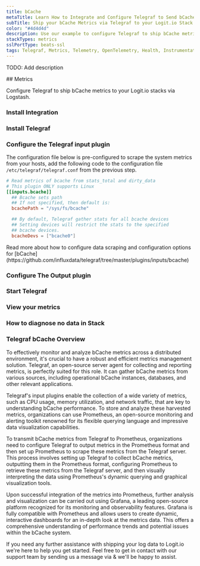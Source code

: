 ```yaml
---
title: bCache
metaTitle: Learn How to Integrate and Configure Telegraf to Send bCache Metrics
subTitle: Ship your bCache Metrics via Telegraf to your Logit.io Stack
color: "#4d4d4d"
description: Use our example to configure Telegraf to ship bCache metrics to your Logit.io stacks. Configure Telegraf to send bCache metrics to Logstash or Elastic.
stackTypes: metrics
sslPortType: beats-ssl
tags: Telegraf, Metrics, Telemetry, OpenTelemetry, Health, Instrumentation, bCache, Prometheus, Cache, Linux Cache, Bcache
---
```


TODO: Add description

<Steps>
  ## Metrics

  Configure Telegraf to ship bCache metrics to your Logit.io stacks via Logstash.
  
  ### Install Integration
  <InstallIntegration/>

  ### Install Telegraf

  <InstallTelegraf />

  ### Configure the Telegraf input plugin

  The configuration file below is pre-configured to scrape the system metrics from your hosts, add the following code to the configuration file `/etc/telegraf/telegraf.conf` from the previous step.

  ```toml copy
  # Read metrics of bcache from stats_total and dirty_data
  # This plugin ONLY supports Linux
  [[inputs.bcache]]
    ## Bcache sets path
    ## If not specified, then default is:
    bcachePath = "/sys/fs/bcache"

    ## By default, Telegraf gather stats for all bcache devices
    ## Setting devices will restrict the stats to the specified
    ## bcache devices.
    bcacheDevs = ["bcache0"]
  ```

  <Callout type="info">
    Read more about how to configure data scraping and configuration options for [bCache](https://github.com/influxdata/telegraf/tree/master/plugins/inputs/bcache)
  </Callout>

  ### Configure The Output plugin

  <TelegrafOutputPlugin />

  ### Start Telegraf

  <StartTelegraf />

  ### View your metrics
  <LaunchStack source="bCache_Metrics_via_Telegraf" utmMedium="metrics" utmCampaign="telegraf-bCache-metrics" />

  ### How to diagnose no data in Stack

  <DiagnoseNoData />

</Steps>

### Telegraf bCache Overview

To effectively monitor and analyze bCache metrics across a distributed environment, it's crucial to have a robust and efficient metrics 
management solution. Telegraf, an open-source server agent for collecting and reporting metrics, is perfectly suited for this role. It can 
gather bCache metrics from various sources, including operational bCache instances, databases, and other relevant applications.

Telegraf's input plugins enable the collection of a wide variety of metrics, such as CPU usage, memory utilization, and network traffic, that 
are key to understanding bCache performance. To store and analyze these harvested metrics, organizations can use Prometheus, an open-source 
monitoring and alerting toolkit renowned for its flexible querying language and impressive data visualization capabilities.

To transmit bCache metrics from Telegraf to Prometheus, organizations need to configure Telegraf to output metrics in the Prometheus format 
and then set up Prometheus to scrape these metrics from the Telegraf server. This process involves setting up Telegraf to collect bCache 
metrics, outputting them in the Prometheus format, configuring Prometheus to retrieve these metrics from the Telegraf server, and then visually 
interpreting the data using Prometheus's dynamic querying and graphical visualization tools.

Upon successful integration of the metrics into Prometheus, further analysis and visualization can be carried out using Grafana, a leading 
open-source platform recognized for its monitoring and observability features. Grafana is fully compatible with Prometheus and allows users to 
create dynamic, interactive dashboards for an in-depth look at the metrics data. This offers a comprehensive understanding of performance 
trends and potential issues within the bCache system.

If you need any further assistance with shipping your log data to Logit.io we're here to help you get started. Feel free to get in contact with 
our support team by sending us a message via <IntercomButton text="live chat" /> & we'll be happy to assist.